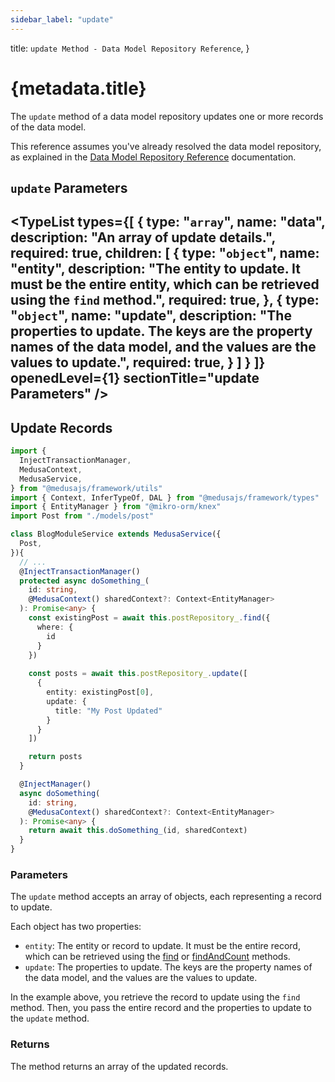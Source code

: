 ```yaml
---
sidebar_label: "update"
---
```



  title: `update Method - Data Model Repository Reference`,
}

# {metadata.title}

The `update` method of a data model repository updates one or more records of the data model.

<Note>

This reference assumes you've already resolved the data model repository, as explained in the [Data Model Repository Reference](../../page.mdx) documentation.

</Note>

## `update` Parameters

<TypeList
  types={[
    {
      type: "`array`",
      name: "data",
      description: "An array of update details.",
      required: true,
      children: [
        {
          type: "`object`",
          name: "entity",
          description: "The entity to update. It must be the entire entity, which can be retrieved using the `find` method.",
          required: true,
        },
        {
          type: "`object`",
          name: "update",
          description: "The properties to update. The keys are the property names of the data model, and the values are the values to update.",
          required: true,
        }
      ]
    }
  ]}
  openedLevel={1}
  sectionTitle="update Parameters"
/>
---

## Update Records

```ts
import { 
  InjectTransactionManager,
  MedusaContext,
  MedusaService,
} from "@medusajs/framework/utils"
import { Context, InferTypeOf, DAL } from "@medusajs/framework/types"
import { EntityManager } from "@mikro-orm/knex"
import Post from "./models/post"

class BlogModuleService extends MedusaService({
  Post,
}){
  // ...
  @InjectTransactionManager()
  protected async doSomething_(
    id: string,
    @MedusaContext() sharedContext?: Context<EntityManager>
  ): Promise<any> {
    const existingPost = await this.postRepository_.find({
      where: {
        id
      }
    })    
    
    const posts = await this.postRepository_.update([
      {
        entity: existingPost[0],
        update: {
          title: "My Post Updated"
        }
      }
    ])

    return posts
  }

  @InjectManager()
  async doSomething(
    id: string,
    @MedusaContext() sharedContext?: Context<EntityManager>
  ): Promise<any> {
    return await this.doSomething_(id, sharedContext)
  }
}
```

### Parameters

The `update` method accepts an array of objects, each representing a record to update.

Each object has two properties:

- `entity`: The entity or record to update. It must be the entire record, which can be retrieved using the [find](../find/page.mdx) or [findAndCount](../findAndCount/page.mdx) methods.
- `update`: The properties to update. The keys are the property names of the data model, and the values are the values to update.

In the example above, you retrieve the record to update using the `find` method. Then, you pass the entire record and the properties to update to the `update` method.

### Returns

The method returns an array of the updated records.

